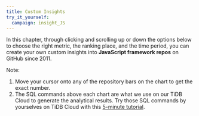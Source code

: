 ```yaml
---
title: Custom Insights
try_it_yourself:
  campaign: insight_JS
---
```


In this chapter, through clicking and scrolling up or down the options below to choose the right metric, the ranking place, and the time period, you can create your own custom insights into **JavaScript framework repos** on GitHub since 2011. 

Note:
1. Move your cursor onto any of the repository bars on the chart to get the exact number.
2. The SQL commands above each chart are what we use on our TiDB Cloud to generate the analytical results. Try those SQL commands by yourselves on TiDB Cloud with this [5-minute tutorial](/blog/try-it-yourself/).

<CommonChart repo='js_framework_repos' chart='histories' />
